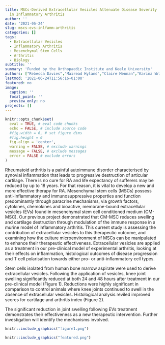 ```yaml
---
title: MSCs-Derived Extracellular Vesicles Attenuate Disease Severity
  in Inflammatory Arthritis
author: ''
date: '2021-06-24'
slug: mscs-evs-inlfamm-arthritis
categories: []
tags:
  - Extracellular Vesicles
  - Inflammatory Arthritis
  - Mesenchymal Stem Cells
  - Arthritis
  - Biology
subtitle: ''
summary: 'Funded by the Orthopaedic Institute and Keele University'
authors: ["Rebecca Davies","Mairead Hyland","Claire Mennan","Karina Wright","Mark Platt","Oksana Kehoe"]
lastmod: '2021-06-24T11:56:16+01:00'
featured: no
image:
  caption: ''
  focal_point: ''
  preview_only: no
projects: []
---
```


```r
knitr::opts_chunk$set(
  eval = TRUE, # eval code chunks
  echo = FALSE, # include source code
  #fig.width = 6, # set figure dims
  #fig.height = 6
  fig.align = 'center',
  warning = FALSE, # exclude warnings
  message = FALSE, # exclude messages
  error = FALSE # exclude errors
)
```

Rheumatoid arthritis is a painful autoimmune disorder characterised by synovial inflammation that leads to progressive destruction of articular cartilage.
There is no cure for RA and life expectancy of sufferers may be reduced by up to 18 years. For that reason, it is vital to develop a new and more effective therapy for RA.
Mesenchymal stem cells (MSCs) possess anti-inflammatory and immunosuppressive properties and function predominantly through paracrine mechanisms, via growth factors, cytokines, chemokines and bioactive, membrane-bound extracellular vesicles (EVs) found in mesenchymal stem cell conditioned medium (CM-MSC).
Our previous project demonstrated that CM-MSC reduces swelling and cartilage destruction through modulation of the immune response in a murine model of inflammatory arthritis.
This current study is assessing the contribution of extracellular vesicles to this therapeutic outcome, and examining how the culture microenvironment of MSCs can be manipulated to enhance their therapeutic effectiveness.
Extracellular vesicles are applied as a treatment in our pre-clinical model of experimental arthritis, looking at their effects on inflammation, histological outcomes of disease progression and T cell polarisation towards either pro- or anti-inflammatory cell types.

Stem cells isolated from human bone marrow aspirate were used to derive extracellular vesicles. Following the application of vesicles, knee joint swelling significantly reduced at both 24 and 48 hours after treatment in our pre-clinical model (Figure 1). Reductions were highly significant in comparison to control animals where knee joints continued to swell in the absence of extracellular vesicles.
Histological analysis reviled improved scores for cartilage and arthritis index (Figure 2).

The significant reduction in joint swelling following EVs treatment demonstrates their effectiveness as a new therapeutic intervention.
Further investigation will identify the mechanisms involved.

```r
knitr::include_graphics("figure1.png")
```

```r
knitr::include_graphics("featured.png")
```

